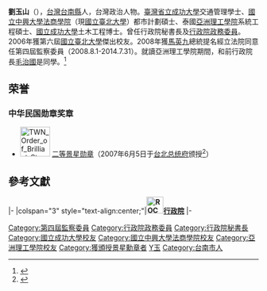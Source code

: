 {{Otheruses|other=名为劉玉山的其他人物|刘韫良}}

'''劉玉山'''（{{bd|1944年|10月30日|catIdx=L劉}}），[[台灣|台灣]][[台南縣|台南縣]]人，台灣政治人物。[[臺灣省立成功大學|臺灣省立成功大學]]交通管理學士、[[國立中興大學法商學院|國立中興大學法商學院]]（現[[國立臺北大學|國立臺北大學]]）都市計劃碩士、泰國[[亞洲理工學院|亞洲理工學院]]系統工程碩士、[[國立成功大學|國立成功大學]]土木工程博士。曾任行政院秘書長及[[行政院|行政院]][[政務委員_(中華民國)|政務委員]]。2006年獲第六屆[[國立臺北大學|國立臺北大學]]傑出校友。2008年獲[[馬英九|馬英九]]總統提名經立法院同意任第四屆監察委員（2008.8.1-2014.7.31）。就讀亞洲理工學院期間，和前行政院長[[毛治國|毛治國]]是同學。<ref>{{cite news|url=http://udn.com/news/story/9313/1462684|title=昔日同窗盼毛再想想：當年張俊雄內閣 堅持到最後|author=李順德|publisher=《聯合報》|date=2016-01-24|language=zh-tw|accessdate=2016-01-24|archive-date=2019-10-15|archive-url=https://web.archive.org/web/20191015203959/https://udn.com/news/story/9313/1462684|dead-url=no}}</ref>

==荣誉==
===中华民国勋章奖章===
* [[File:TWN_Order_of_Brilliant_Star_2Class_BAR.svg|60px]] [[景星勋章|二等景星勋章]]（2007年6月5日于[[台北市|台北]][[总统府_(台湾)|总统府]]颁授<ref>{{cite web |url=https://www.president.gov.tw/NEWS/11357 |title=總統授勳給前行政院長蘇貞昌、前國防部長李傑及前行政院秘書長劉玉山 |publisher=中华民国总统府 |date=2007-06-05 |accessdate=2021-08-25 |archive-date=2021-11-07 |archive-url=https://web.archive.org/web/20211107145528/https://www.president.gov.tw/NEWS/11357 |dead-url=no }}</ref>）

==參考文獻==
{{reflist}}

{{start box}}
{{s-gov|roc}}
|-
|colspan="3" style="text-align:center;"|'''[[File:ROC_Executive_Yuan_Logo.svg|34px]][[行政院|行政院]]'''
|-
{{s-before|[[卓榮泰|卓榮泰]]}}
{{s-title|[[行政院秘書長|行政院秘書長]]<br><small>第二十六任<br>2006年1月25日－2007年5月21日}}
{{s-after|[[陳景峻|陳景峻]]}}
{{end box}}
{{TW-poli-bio-stub}}
{{DEFAULTSORT:Liu劉}}
[[Category:第四屆監察委員|Category:第四屆監察委員]]
[[Category:行政院政務委員|Category:行政院政務委員]]
[[Category:行政院秘書長|Category:行政院秘書長]]
[[Category:國立成功大學校友|Category:國立成功大學校友]]
[[Category:國立中興大學法商學院校友|Category:國立中興大學法商學院校友]]
[[Category:亞洲理工學院校友|Category:亞洲理工學院校友]]
[[Category:獲頒授景星勳章者|Category:獲頒授景星勳章者]]
[[Category:劉姓|Y玉]]
[[Category:台南市人|Category:台南市人]]